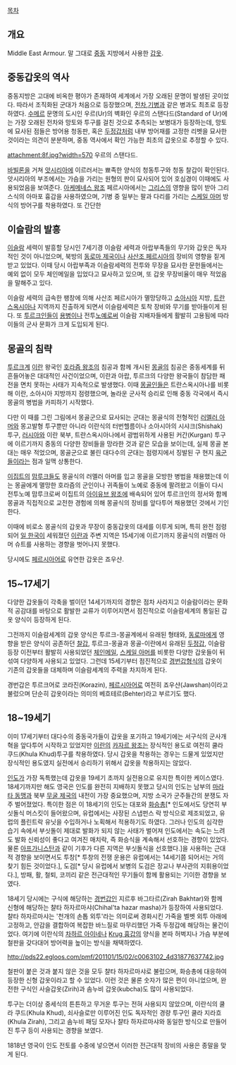 [[목차]]



== 개요 ==
Middle East Armour. 말 그대로 [[중동]] 지방에서 사용한 [[갑옷]].

== 중동갑옷의 역사 ==

중동지방은 고대에 비옥한 평야가 존재하여 세계에서 가장 오래된 문명이 발생된 곳이었다. 따라서 조직화된 군대가 처음으로 등장했으며, [[전차]],[[기병]]과 같은 병과도 최초로 등장하였다. [[수메르]] 문명의 도시인 우르(Ur)의 벽화인 우르의 스탠다드(Standard of Ur)에는 가장 오래된 전차와 망토와 투구를 걸친 것으로 추측되는 보병대가 등장하는데, 망토에 묘사된 점들은 방어용 청동판, 혹은 [[두정갑]]처럼 내부 방어재를 고정한 리벳을 묘사한 것이라는 의견이 분분하며, 중동 역사에서 확인 가능한 최초의 갑옷으로 추정할 수 있다.

attachment:8f.jpg?width=570
우르의 스탠다드.

[[바빌론]]을 거쳐 [[앗시리아]]에 이르러서는 뾰족한 양식의 청동투구와 청동 찰갑이 확인된다. 앗시리아의 부조에서는 가슴을 가리는 원형의 판이 묘사되어 있어 호심경이 이때에도 사용되었음을 보여준다. [[아케메네스 왕조]] 페르시아에서는 [[그리스]]의 영향을 많이 받아 그리스식의 아마포 흉갑을 사용하였으며, 기병 중 일부는 팔과 다리를 가리는 [[스케일 아머]] 방식의 방어구를 착용하였다. 또 간단한

== 이슬람의 발흥 ==

[[이슬람]] 세력이 발흥할 당시인 7세기경 이슬람 세력과 아랍부족들의 무기와 갑옷은 독자적인 것이 아니었으며, 북방의 [[동로마 제국]]이나 [[사산조 페르시아]]의 장비의 영향을 짙게 받고 있었다. 이때 당시 아랍부족과 이슬람세력의 전투와 무장을 묘사한 문헌들에서는 예외 없이 모두 체인메일을 입었다고 묘사하고 있으며, 또 갑옷 무장비율이 매우 적었음을 말해주고 있다. 

이슬람 세력의 급속한 팽창에 의해 사산조 페르시아가 멸망당하고 [[소아시아]] 지방, [[트란스옥시아나]] 지역까지 진출하게 되면서 이슬람세력은 토착 장비와 무기를 받아들이게 된다. 또 [[투르크]]인들이 [[용병]]이나 전투[[노예]]로써 이슬람 지배자들에게 활발히 고용됨에 따라 이들의 군사 문화가 크게 도입되게 된다. 


== 몽골의 침략 ==

[[투르크]]계 [[이란]] 왕국인 [[호라즘 왕조]]의 침공과 함께 개시된 [[몽골]]의 침공은 중동세계를 뒤흔들어놓은 대대적인 사건이었으며, 이란과 아랍, 투르크의 다양한 왕국들이 참담한 패전을 면치 못하는 사태가 지속적으로 발생했다. 이때 [[몽골인]]들은 트란스옥시아나를 비롯해 이란, 소아시아 지방까지 점령했으며, 놀라운 군사적 승리로 인해 중동 각국에서 즉시 몽골의 병법을 카피하기 시작했다. 

다만 이 때를 그린 그림에서 몽골군으로 묘사되는 군대는 몽골식의 전형적인 [[러멜러 아머]]와 몽고발형 투구뿐만 아니라 이란식의 터번헬름이나 소아시아의 시샤크(Shishak) 투구, [[러시아]]와 이란 북부, 트란스옥시아나에서 광범위하게 사용된 커간(Kurgan) 투구에 이르기까지 중동의 다양한 장비들을 망라한 것과 같은 모습을 보이는데, 실제 몽골 본대는 매우 적었으며, 몽골군으로 불린 대다수의 군대는 점령지에서 징발된 구 현지 [[육군]]들이라는 점과 일맥 상통한다. 

[[이집트]]의 [[맘루크]]들도 몽골식의 러멜러 아머를 입고 몽골을 모방한 병법을 채용했는데 이는 몽골에게 멸망한 호라즘의 군인이나 귀족들이 노예로 중동에 팔려왔고 이들이 다시 전투노예 맘루크로써 이집트의 [[아이유브 왕조]]에 배속되어 있어 투르크인의 정서와 함께 몽골과 직접적으로 교전한 경험에 의해 몽골식의 장비를 앞다투어 채용했던 것에서 기인한다. 

이때에 비로소 몽골식의 갑옷과 무장이 중동갑옷의 대세를 이루게 되며, 특히 완전 점령되어 [[일 한국]]이 세워졌던 [[이란]]과 주변 지역은 15세기에 이르기까지 몽골식의 러멜러 아머 슈트를 사용하는 경향을 벗어나지 못했다. 

당시에도 [[페르시아어]]로 유연한 갑옷은 죠우샨.

== 15~17세기 ==

다양한 갑옷들이 각축을 벌이던 14세기까지의 경향은 점차 사라지고 이슬람이라는 문화적 공감대를 바탕으로 활발한 교류가 이루어지면서 점진적으로 이슬람세계의 통일된 갑옷 양식이 등장하게 된다.

그전까지 이슬람세계의 갑옷 양식은 투르크-몽골계에서 유래된 형태와, [[동로마]]에게 영향을 받은 양식이 공존하던 [[찰갑]], 투르크-몽골과 몽골-이란에서 유래된 [[두정갑]], 이슬람 등장 이전부터 활발히 사용되었던 [[체인메일]], [[스케일 아머]]를 비롯한 다양한 갑옷들이 뒤섞여 다양하게 사용되고 있었다. 그런데 15세기부터 점진적으로 [[경번갑]]형식의 갑옷이 기존의 갑옷들을 대체하며 이슬람세계의 주력을 차지하게 된다. 

경번갑은 투르크어로 코라진(Korazin), [[페르시아어]]로 여전히 죠우샨(Jawshan)이라고 불렀으며 단순히 갑옷이라는 의미의 베흐테르(Behter)라고 부르기도 했다. 


== 18~19세기 ==

이미 17세기부터 대다수의 중동국가들이 갑옷을 포기하고 19세기에는 서구식의 군사개혁을 앞다투어 시작하고 있었지만 [[이란]]의 [[카자르 왕조]]는 장식적인 용도로 여전히 쿨라 쿠드(Khula Khud)투구를 착용하였다. 당시 갑옷을 착용하는 경우는 드물게 있었지만 장식적인 용도였지 실전에서 승리하기 위해서 갑옷을 착용하지는 않았다. 

[[인도]]가 가장 독특했는데 갑옷을 19세기 초까지 실전용으로 유지한 특이한 케이스였다. 18세기까지만 해도 영국은 인도를 완전히 지배하지 못했고 당시의 인도는 남부의 [[마라타 동맹]]과 북부 [[무굴 제국]]의 내전이 가장 중요했으며, 지방 소국가 군주들간의 분쟁도 자주 벌어졌었다. 특이한 점은 이 18세기의 인도는 대포와 [[화승총]][* 인도에서도 당연히 부싯돌식 머스킷이 들어왔으며, 유럽에서는 사장된 스냅펀스 락 방식으로 제조되었고, 유럽의 플린트락 유닛을 수입하거나 노획해서 적용하기도 하였다. 그러나 인도의 심각한 습기 속에서 부싯돌이 제대로 발화가 되지 않는 사태가 벌어져 인도에서는 속도는 느려도 발화 신뢰성이 좋다고 여겨진 매치락, 즉 화승식을 계속해서 선호하는 경향이 있었다. 물론 [[아프가니스탄]]과 같이 기후가 다른 지역은 부싯돌식을 선호했다.]을 사용하는 근대적 경향을 보이면서도 투창[* 투창의 전쟁 운용은 유럽에서는 14세기쯤 되어서는 거의 찾기 힘든 것이었다.], 도검[* 당시 유럽에서 보병의 도검은 장교나 부사관의 지휘용이었다.], 방패, 활, 철퇴, 코끼리 같은 전근대적인 무기들이 함께 활용되는 기이한 경향을 보였다. 

18세기 당시에는 구식에 해당하는 [[경번갑]]인 지르후 바그타르(Zirah Bakhtar)와 함께 신형에 해당하는 챨타 하자르마샤(Chihal'ta hazar masha)가 등장하여 사용되었다. 챨타 하자르마샤는 '천개의 손톱 외투'라는 의미로써 경화시킨 가죽을 벨벳 외투 아래에 고정하고, 안감을 결합하여 복잡한 바느질로 마무리했던 가죽 두정갑에 해당하는 물건이었다. 여기에 이란식의 [[차하르 아이네]]나 [[Krug 흉갑]]의 양식을 본따 허벅지나 가슴 부분에 철판을 갖다대어 방어력을 높이는 방식을 채택하였다. 

http://pds22.egloos.com/pmf/201101/15/02/c0063102_4d31877637742.jpg

철판이 붙은 것과 붙지 않은 것을 모두 챨타 하자르마샤로 불렀으며, 화승총에 대응하여 등장한 신형 갑옷이라고 할 수 있었다. 이런 것은 물론 숫자가 많은 편이 아니었으며, 완전한 구식인 사슬갑옷(Zirih)과 솜누비 갑옷(kubcha)도 많이 사용되었다. 

투구는 더이상 중세식의 튼튼하고 무거운 투구는 전혀 사용되지 않았으며, 이란식의 쿨라 쿠드(Khula Khud), 쇠사슬로만 이루어진 인도 독자적인 경량 투구인 쿨라 지라흐(Khula Zirah), 그리고 솜누비 패딩 모자나 챨타 하자르마샤와 동일한 방식으로 만들어진 투구 등이 사용되는 경향을 보였다.

1818년 영국이 인도 전토를 수중에 넣으면서 이러한 전근대적 장비의 사용은 종말을 맞게 된다. 
